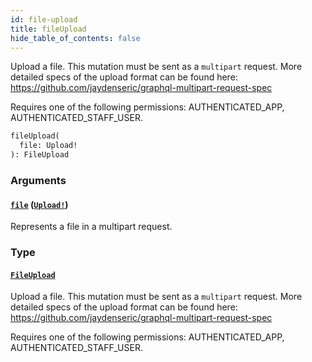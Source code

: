 ```yaml
---
id: file-upload
title: fileUpload
hide_table_of_contents: false
---
```


Upload a file. This mutation must be sent as a `multipart` request. More detailed specs of the upload format can be found here: https://github.com/jaydenseric/graphql-multipart-request-spec

Requires one of the following permissions: AUTHENTICATED_APP, AUTHENTICATED_STAFF_USER.

```graphql
fileUpload(
  file: Upload!
): FileUpload
```

### Arguments

#### [`file`](#) ([`Upload!`](../../../developer/api-reference/scalars/upload))

Represents a file in a multipart request.

### Type

#### [`FileUpload`](../../../developer/api-reference/objects/file-upload)

Upload a file. This mutation must be sent as a `multipart` request. More detailed specs of the upload format can be found here: https://github.com/jaydenseric/graphql-multipart-request-spec

Requires one of the following permissions: AUTHENTICATED_APP, AUTHENTICATED_STAFF_USER.
